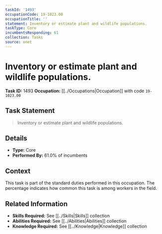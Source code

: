 ```yaml
---
taskId: '1493'
occupationCode: 19-1023.00
occupationTitle: ''
statement: Inventory or estimate plant and wildlife populations.
taskType: Core
incumbentsResponding: 61
collection: Tasks
source: onet
---
```

# Inventory or estimate plant and wildlife populations.

**Task ID:** 1493
**Occupation:** [[../Occupations|Occupation]] with code `19-1023.00`

## Task Statement

> Inventory or estimate plant and wildlife populations.

## Details

- **Type:** Core
- **Performed By:** 61.0% of incumbents

## Context

This task is part of the standard duties performed in this occupation. The percentage indicates how common this task is among workers in the field.

## Related Information

- **Skills Required:** See [[../Skills|Skills]] collection
- **Abilities Required:** See [[../Abilities|Abilities]] collection
- **Knowledge Required:** See [[../Knowledge|Knowledge]] collection
